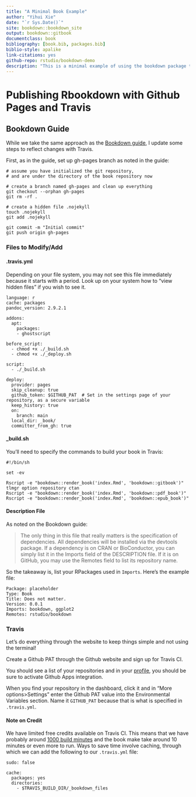 ```yaml
--- 
title: "A Minimal Book Example"
author: "Yihui Xie"
date: "`r Sys.Date()`"
site: bookdown::bookdown_site
output: bookdown::gitbook
documentclass: book
bibliography: [book.bib, packages.bib]
biblio-style: apalike
link-citations: yes
github-repo: rstudio/bookdown-demo
description: "This is a minimal example of using the bookdown package to write a book. The output format for this example is bookdown::gitbook."
---
```


# Publishing Rbookdown with Github Pages and Travis

## Bookdown Guide

While we take the same approach as the [Bookdown guide](https://bookdown.org/yihui/bookdown/github.html), I update some steps to reflect changes with Travis.

First, as in the guide, set up gh-pages branch as noted in the guide:

```
# assume you have initialized the git repository,
# and are under the directory of the book repository now

# create a branch named gh-pages and clean up everything
git checkout --orphan gh-pages
git rm -rf .

# create a hidden file .nojekyll
touch .nojekyll
git add .nojekyll

git commit -m "Initial commit"
git push origin gh-pages
```

### Files to Modify/Add

#### .travis.yml
Depending on your file system, you may not see this file immediately because it starts with a period.
Look up on your system how to "view hidden files" if you wish to see it.

```
language: r
cache: packages
pandoc_version: 2.9.2.1

addons:
  apt:
    packages:
    - ghostscript

before_script:
  - chmod +x ./_build.sh
  - chmod +x ./_deploy.sh

script:
  - ./_build.sh

deploy:
  provider: pages
  skip_cleanup: true
  github_token: $GITHUB_PAT  # Set in the settings page of your repository, as a secure variable
  keep_history: true
  on:
    branch: main
  local_dir: _book/
  committer_from_gh: true
```

#### _build.sh

You'll need to specify the commands to build your book in Travis:

```
#!/bin/sh

set -ev

Rscript -e "bookdown::render_book('index.Rmd', 'bookdown::gitbook')"
tlmgr option repository ctan
Rscript -e "bookdown::render_book('index.Rmd', 'bookdown::pdf_book')"
Rscript -e "bookdown::render_book('index.Rmd', 'bookdown::epub_book')"

```


#### Description File
As noted on the Bookdown guide:

> The only thing in this file that really matters is the specification of dependencies. 
All dependencies will be installed via the devtools package.
If a dependency is on CRAN or BioConductor, you can simply list it in the Imports field of the DESCRIPTION file.
If it is on GitHub, you may use the Remotes field to list its repository name. 

So the takeaway is, list your RPackages used in `Imports`. Here's the example file:
```
Package: placeholder
Type: Book
Title: Does not matter.
Version: 0.0.1
Imports: bookdown, ggplot2
Remotes: rstudio/bookdown
```

### Travis
Let's do everything through the website to keep things simple and not using the terminal!

Create a Github PAT through the Github website and sign up for Travis CI.

You should see a list of your repositories and in your [profile](https://app.travis-ci.com/account/repositories), you should be sure to activate Github Apps integration.

When you find your repository in the dashboard, click it and in "More options>Settings" enter the Github PAT value into the Environmental Variables section. Name it `GITHUB_PAT` because that is what is specified in `.travis.yml`.

#### Note on Credit
We have limited free credits available on Travis CI. This means that we have probably around [1000 build minutes](https://github.com/matsim-org/matsim-libs/issues/1259) and the book make take around 10 minutes or even more to run. Ways to save time involve caching, through which we can add the following to our `.travis.yml` file:

```
sudo: false

cache:
  packages: yes
  directories:
    - $TRAVIS_BUILD_DIR/_bookdown_files
```
